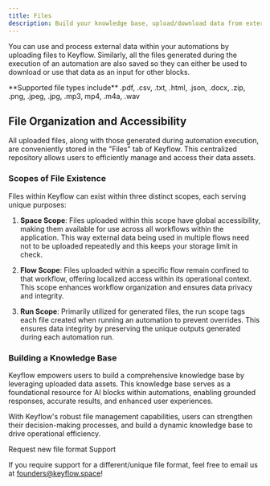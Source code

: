 ```yaml
---
title: Files
description: Build your knowledge base, upload/download data from external sources
---
```


You can use and process external data within your automations by uploading files to Keyflow. Similarly, all the files generated during the execution of an automation are also saved so they can either be used to download or use that data as an input for other blocks.

<Check>
  **Supported file types include** .pdf, .csv, .txt, .html, .json, .docx, .zip,
  .png, .jpeg, .jpg, .mp3, mp4, .m4a, .wav
</Check>

## File Organization and Accessibility

All uploaded files, along with those generated during automation execution, are conveniently stored in the "Files" tab of Keyflow. This centralized repository allows users to efficiently manage and access their data assets.

### Scopes of File Existence

Files within Keyflow can exist within three distinct scopes, each serving unique purposes:

1. **Space Scope**: Files uploaded within this scope have global accessibility, making them available for use across all workflows within the application. This way external data being used in multiple flows need not to be uploaded repeatedly and this keeps your storage limit in check.

2. **Flow Scope**: Files uploaded within a specific flow remain confined to that workflow, offering localized access within its operational context. This scope enhances workflow organization and ensures data privacy and integrity.

3. **Run Scope**: Primarily utilized for generated files, the run scope tags each file created when running an automation to prevent overrides. This ensures data integrity by preserving the unique outputs generated during each automation run.

### Building a Knowledge Base

Keyflow empowers users to build a comprehensive knowledge base by leveraging uploaded data assets. This knowledge base serves as a foundational resource for AI blocks within automations, enabling grounded responses, accurate results, and enhanced user experiences.

With Keyflow's robust file management capabilities, users can strengthen their decision-making processes, and build a dynamic knowledge base to drive operational efficiency.

<Note>
Request new file format Support

If you require support for a different/unique file format, feel free to email us at founders@keyflow.space!

</Note>
